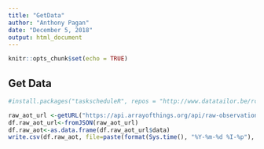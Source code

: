 ```yaml
---
title: "GetData"
author: "Anthony Pagan"
date: "December 5, 2018"
output: html_document
---
```


```r
knitr::opts_chunk$set(echo = TRUE)
```

## Get Data


```r
#install.packages("taskscheduleR", repos = "http://www.datatailor.be/rcube", type = "source")

raw_aot_url <-getURL("https://api.arrayofthings.org/api/raw-observations")
df.raw_aot_url<-fromJSON(raw_aot_url)
df.raw_aot<-as.data.frame(df.raw_aot_url$data)
write.csv(df.raw_aot, file=paste(format(Sys.time(), "%Y-%m-%d %I-%p"), "csv", sep = "."))
```



